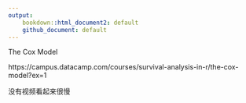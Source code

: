 ```yaml
---
output: 
    bookdown::html_document2: default
    github_document: default
---
```


The Cox Model

https://campus.datacamp.com/courses/survival-analysis-in-r/the-cox-model?ex=1

没有视频看起来很慢